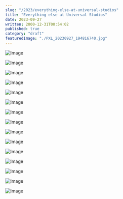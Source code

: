 ```yaml
---
slug: "/2023/everything-else-at-universal-studios"
title: "Everything else at Universal Studios"
date: 2023-09-27
written: 2000-12-31T00:54:02
published: true
category: "draft"
featuredImage: "./PXL_20230927_194816740.jpg"
---
```


![Image](PXL_20230927_194816740.jpg)

![Image](PXL_20230927_204941986.jpg)

![Image](PXL_20230927_205732363.jpg)

![Image](PXL_20230927_210519490.jpg)

![Image](PXL_20230927_211721596.jpg)

![Image](PXL_20230927_220627899.jpg)

![Image](PXL_20230927_220737116.jpg)

![Image](PXL_20230927_222508151.jpg)

![Image](PXL_20230927_230847466.jpg)

![Image](PXL_20230927_231325822.jpg)

![Image](PXL_20230927_232219207.jpg)

![Image](PXL_20230927_232910463.jpg)

![Image](PXL_20230927_234016658.jpg)

![Image](PXL_20230927_234527848.jpg)

![Image](PXL_20230928_000131918.jpg)
